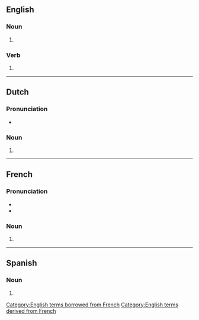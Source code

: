 {{also|cliches|clichês}}
==English==

===Noun===
{{head|en|noun form}}

# {{plural of|en|cliché}}

===Verb===
{{head|en|verb form}}

# {{en-third-person singular of|cliché}}

[[Category:English terms borrowed from French]]
[[Category:English terms derived from French]]

----

==Dutch==

===Pronunciation===
* {{audio|nl|Nl-clichés.ogg|Audio}}

===Noun===
{{head|nl|noun form}}

# {{nl-noun form of|pl|cliché}}

----

==French==

===Pronunciation===
* {{fr-IPA}}
* {{audio|fr|LL-Q150 (fra)-Lepticed7-clichés.wav|Audio}}

===Noun===
{{head|fr|noun form|g=m}}

# {{plural of|fr|cliché}}

----

==Spanish==

===Noun===
{{head|es|noun form|g=m-p}}

# {{plural of|es|cliché}}